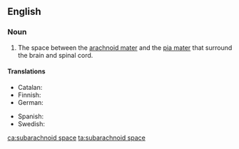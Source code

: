 ==English==

===Noun===
{{en-noun}}
{{wikipedia}}

# {{context|anatomy|lang=en}} The space between the [[arachnoid mater]] and the [[pia mater]] that surround the brain and spinal cord.

====Translations====
{{trans-top|space between the arachnoid mater}}
* Catalan: {{t|ca|espai subaracnoïdal|m}}
* Finnish: {{t|fi|lukinkalvonalaistila}}
* German: {{t|de|Subarachnoidalraum|m}}
{{trans-mid}}
* Spanish: {{t|es|espacio subaracnoideo|m}}
* Swedish: {{t+|sv|subaraknoidalrum}}
{{trans-bottom}}

[[ca:subarachnoid space]]
[[ta:subarachnoid space]]